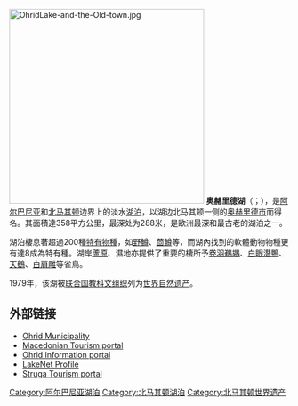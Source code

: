 {{NoteTA
|G1=地名
|G2=PoliticiansUK
|G3=Unit
|T=zh-hans:奥赫里德湖;zh-tw:奧赫里德湖;zh-hk:奧荷德湖
|1=zh-hans:奥赫里德;zh-tw:奧赫里德;zh-hk:奧荷德
}}
{{Infobox body of water
| name          = 奥赫里德湖 
| image         = Ohridsoeen.jpg
| caption       = 奥赫里德湖
| image_bathymetry   =
| caption_bathymetry =
| location           =
| coords             = {{Coord|41|05|N|20|45|E|type:waterbody|display=inline,title}}
| type               =
| inflow             =
| outflow            = [[黑德林河|黑德林河]]
| catchment          = 2,600 km² (1,000 mi²)
| basin_countries    = {{flag|North Macedonia}}<br> {{flag|Albania}}
| length             = {{convert|30.4|km|mi|abbr=on}}
| width              = 14.8 km  (9.2 mi)
| area               = 358 km² (138 sq mi)
| depth              = 155 m (508 ft)
| max-depth          = 288 m (940 ft)
| volume             = 55.4 km³ (13 mi³)
| residence_time     = 70 年
| shore              = {{convert|87.53|km|mi|abbr=on}}<br>馬其頓：{{convert|56.02|km|mi|abbr=on}};<br>阿爾巴尼亞：{{convert|31.51|km|mi|abbr=on}}
| elevation          = 693 m (2273 ft)
| frozen             =
| islands            = 無
| cities             = [[奥赫里德|奥赫里德]]、[[斯特鲁加|斯特鲁加]]（北馬其頓）<br />[[波格拉德茨|波格拉德茨]]（阿爾巴尼亞）
| reference          =
}}

{{Infobox World Heritage Site
| en_name     = Natural and Cultural Heritage of the Ohrid region
| zh_name     = 奥赫里德湖 
| site_img    = St-John-Kaneo.jpg
| country     = {{MKD}}
| Type        = Natural, Cultural
| Criteria    = i, iii, iv, vii
| iucn        = 99
| Region      = 欧洲和北美地区
| rg_year     = 1979年
| Session     = 第3屆
| ex_rg_year  = 1980年
| Link        = http://whc.unesco.org/en/list/99
}}
[[File:OhridLake-and-the-Old-town.jpg|350px]]
'''奥赫里德湖'''（{{lang-sq|Liqeni i Ohrit}}；{{lang-bg|Охридско Езеро}}），是[[阿尔巴尼亚|阿尔巴尼亚]]和[[北马其顿|北马其顿]]边界上的淡水[[湖泊|湖泊]]，以湖边北马其顿一侧的[[奥赫里德市|奥赫里德市]]而得名。其面積達358平方公里，最深处为288米，是歐洲最深和最古老的湖泊之一。

湖泊棲息著超過200種[[特有物種|特有物種]]，如[[野鱒|野鱒]]、[[茴鱒|茴鱒]]等，而湖內找到的軟體動物物種更有達8成為特有種。湖岸[[蘆原|蘆原]]、濕地亦提供了重要的棲所予[[卷羽鵜鶘|卷羽鵜鶘]]、[[白眼潛鴨|白眼潛鴨]]、[[天鵝|天鵝]]、[[白肩雕|白肩雕]]等雀鳥。

1979年，该湖被[[联合国教科文组织|联合国教科文组织]]列为[[世界自然遗产|世界自然遗产]]。

== 外部链接 ==
{{Commons|Lake Ohrid}}
* [http://www.ohrid.gov.mk Ohrid Municipality] {{Wayback|url=http://www.ohrid.gov.mk/ |date=20180827040453 }}
* [http://www.exploringmacedonia.com Macedonian Tourism portal]{{Wayback|url=http://www.exploringmacedonia.com/ |date=20070323004433 }}
* [https://web.archive.org/web/20190420135906/https://ohrid.com.mk/ Ohrid Information portal]
* [http://www.worldlakes.org/lakedetails.asp?lakeid=8770 LakeNet Profile] {{Wayback|url=http://www.worldlakes.org/lakedetails.asp?lakeid=8770 |date=20070313181049 }}
* [https://web.archive.org/web/20090122230628/http://visitstruga.com.mk/ Struga Tourism portal]

{{阿爾巴尼亞世界遺產}}

[[Category:阿尔巴尼亚湖泊|Category:阿尔巴尼亚湖泊]]
[[Category:北马其顿湖泊|Category:北马其顿湖泊]]
[[Category:北马其顿世界遗产|Category:北马其顿世界遗产]]